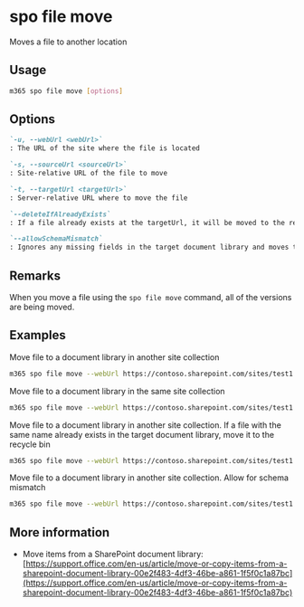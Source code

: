 
# spo file move

Moves a file to another location

## Usage

```sh
m365 spo file move [options]
```

## Options

```md defintion-list
`-u, --webUrl <webUrl>`
: The URL of the site where the file is located

`-s, --sourceUrl <sourceUrl>`
: Site-relative URL of the file to move

`-t, --targetUrl <targetUrl>`
: Server-relative URL where to move the file

`--deleteIfAlreadyExists`
: If a file already exists at the targetUrl, it will be moved to the recycle bin. If omitted, the move operation will be canceled if the file already exists at the targetUrl location

`--allowSchemaMismatch`
: Ignores any missing fields in the target document library and moves the file anyway
```

<Global />

## Remarks

When you move a file using the `spo file move` command, all of the versions are being moved.

## Examples

Move file to a document library in another site collection

```sh
m365 spo file move --webUrl https://contoso.sharepoint.com/sites/test1 --sourceUrl /Shared%20Documents/sp1.pdf --targetUrl /sites/test2/Shared%20Documents/
```

Move file to a document library in the same site collection

```sh
m365 spo file move --webUrl https://contoso.sharepoint.com/sites/test1 --sourceUrl /Shared%20Documents/sp1.pdf --targetUrl /sites/test1/HRDocuments/
```

Move file to a document library in another site collection. If a file with the same name already exists in the target document library, move it to the recycle bin

```sh
m365 spo file move --webUrl https://contoso.sharepoint.com/sites/test1 --sourceUrl /Shared%20Documents/sp1.pdf --targetUrl /sites/test2/Shared%20Documents/ --deleteIfAlreadyExists
```

Move file to a document library in another site collection. Allow for schema mismatch

 ```sh
m365 spo file move --webUrl https://contoso.sharepoint.com/sites/test1 --sourceUrl /Shared%20Documents/sp1.pdf --targetUrl /sites/test2/Shared%20Documents/ --allowSchemaMismatch
```


## More information

- Move items from a SharePoint document library: [https://support.office.com/en-us/article/move-or-copy-items-from-a-sharepoint-document-library-00e2f483-4df3-46be-a861-1f5f0c1a87bc](https://support.office.com/en-us/article/move-or-copy-items-from-a-sharepoint-document-library-00e2f483-4df3-46be-a861-1f5f0c1a87bc)
